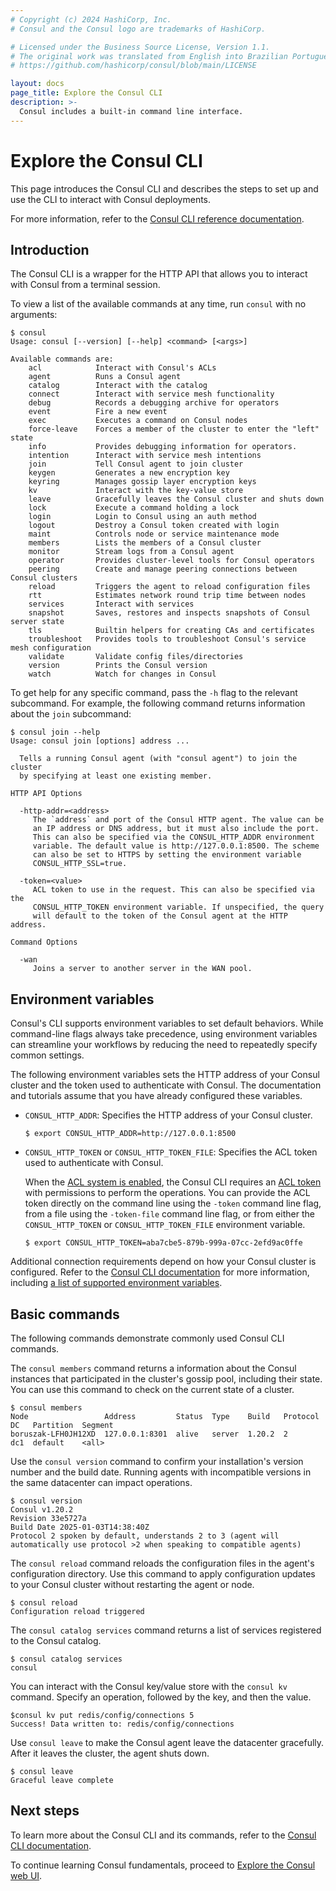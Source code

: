 ```yaml
---
# Copyright (c) 2024 HashiCorp, Inc.
# Consul and the Consul logo are trademarks of HashiCorp.

# Licensed under the Business Source License, Version 1.1.
# The original work was translated from English into Brazilian Portuguese.
# https://github.com/hashicorp/consul/blob/main/LICENSE

layout: docs
page_title: Explore the Consul CLI
description: >-
  Consul includes a built-in command line interface.
---
```


# Explore the Consul CLI

This page introduces the Consul CLI and describes the steps to set up and use the CLI to interact with Consul deployments.

For more information, refer to the [Consul CLI reference documentation](/consul/commands).

## Introduction

The Consul CLI is a wrapper for the HTTP API that allows you to interact with Consul from a terminal session.

To view a list of the available commands at any time, run `consul` with no arguments:

```shell-session
$ consul
Usage: consul [--version] [--help] <command> [<args>]

Available commands are:
    acl            Interact with Consul's ACLs
    agent          Runs a Consul agent
    catalog        Interact with the catalog
    connect        Interact with service mesh functionality
    debug          Records a debugging archive for operators
    event          Fire a new event
    exec           Executes a command on Consul nodes
    force-leave    Forces a member of the cluster to enter the "left" state
    info           Provides debugging information for operators.
    intention      Interact with service mesh intentions
    join           Tell Consul agent to join cluster
    keygen         Generates a new encryption key
    keyring        Manages gossip layer encryption keys
    kv             Interact with the key-value store
    leave          Gracefully leaves the Consul cluster and shuts down
    lock           Execute a command holding a lock
    login          Login to Consul using an auth method
    logout         Destroy a Consul token created with login
    maint          Controls node or service maintenance mode
    members        Lists the members of a Consul cluster
    monitor        Stream logs from a Consul agent
    operator       Provides cluster-level tools for Consul operators
    peering        Create and manage peering connections between Consul clusters
    reload         Triggers the agent to reload configuration files
    rtt            Estimates network round trip time between nodes
    services       Interact with services
    snapshot       Saves, restores and inspects snapshots of Consul server state
    tls            Builtin helpers for creating CAs and certificates
    troubleshoot   Provides tools to troubleshoot Consul's service mesh configuration
    validate       Validate config files/directories
    version        Prints the Consul version
    watch          Watch for changes in Consul
```

To get help for any specific command, pass the `-h` flag to the relevant
subcommand. For example, the following command returns information about the `join` subcommand:

```shell-session
$ consul join --help
Usage: consul join [options] address ...

  Tells a running Consul agent (with "consul agent") to join the cluster
  by specifying at least one existing member.

HTTP API Options

  -http-addr=<address>
     The `address` and port of the Consul HTTP agent. The value can be
     an IP address or DNS address, but it must also include the port.
     This can also be specified via the CONSUL_HTTP_ADDR environment
     variable. The default value is http://127.0.0.1:8500. The scheme
     can also be set to HTTPS by setting the environment variable
     CONSUL_HTTP_SSL=true.

  -token=<value>
     ACL token to use in the request. This can also be specified via the
     CONSUL_HTTP_TOKEN environment variable. If unspecified, the query
     will default to the token of the Consul agent at the HTTP address.

Command Options

  -wan
     Joins a server to another server in the WAN pool.
```

## Environment variables

Consul's CLI supports environment variables to set default behaviors. While command-line flags always take precedence, using environment variables can streamline your workflows by reducing the need to repeatedly specify common settings.

The following environment variables sets the HTTP address of your Consul cluster and the token used to authenticate with Consul. The documentation and tutorials assume that you have already configured these variables.

- `CONSUL_HTTP_ADDR`: Specifies the HTTP address of your Consul cluster.

  ```shell-session
  $ export CONSUL_HTTP_ADDR=http://127.0.0.1:8500
  ```

- `CONSUL_HTTP_TOKEN` or `CONSUL_HTTP_TOKEN_FILE`: Specifies the ACL token used to authenticate with Consul.

  When the [ACL system is enabled](/consul/docs/reference/agent/configuration-file/acl), the Consul CLI requires an [ACL token](/consul/docs/security/acl#tokens) with permissions to perform the operations. You can provide the ACL token directly on the command line using the `-token` command line flag, from a file using the `-token-file` command line flag, or from either the `CONSUL_HTTP_TOKEN` or `CONSUL_HTTP_TOKEN_FILE` environment variable.

  ```shell-session
  $ export CONSUL_HTTP_TOKEN=aba7cbe5-879b-999a-07cc-2efd9ac0ffe
  ```

Additional connection requirements depend on how your Consul cluster is configured. Refer to the [Consul CLI documentation](/consul/commands) for more information, including [a list of supported environment variables](/consul/commands#environment-variables).

## Basic commands

The following commands demonstrate commonly used Consul CLI commands.

The `consul members` command returns a information about the Consul instances that participated in the cluster's gossip pool, including their state. You can use this command to check on the current state of a cluster.

```shell-session
$ consul members
Node                 Address         Status  Type    Build   Protocol  DC   Partition  Segment
boruszak-LFH0JH12XD  127.0.0.1:8301  alive   server  1.20.2  2         dc1  default    <all>
```

Use the `consul version` command to confirm your installation's version number and the build date. Running agents with incompatible versions in the same datacenter can impact operations.

```shell-session
$ consul version
Consul v1.20.2
Revision 33e5727a
Build Date 2025-01-03T14:38:40Z
Protocol 2 spoken by default, understands 2 to 3 (agent will automatically use protocol >2 when speaking to compatible agents)
```

The `consul reload` command reloads the configuration files in the agent's configuration directory. Use this command to apply configuration updates to your Consul cluster without restarting the agent or node.

```shell-session
$ consul reload
Configuration reload triggered
```

The `consul catalog services` command returns a list of services registered to the Consul catalog.

```shell-session
$ consul catalog services
consul
```

You can interact with the Consul key/value store with the `consul kv` command. Specify an operation, followed by the key, and then the value.

```shell-session
$consul kv put redis/config/connections 5
Success! Data written to: redis/config/connections
```

Use `consul leave` to make the Consul agent leave the datacenter gracefully. After it leaves the cluster, the agent shuts down.

```shell-session
$ consul leave
Graceful leave complete
```

## Next steps

To learn more about the Consul CLI and its commands, refer to the [Consul CLI documentation](/consul/commands).

To continue learning Consul fundamentals, proceed to [Explore the Consul web UI](/consul/docs/fundamentals/interface/ui).

